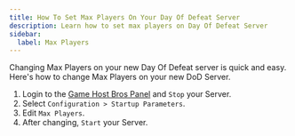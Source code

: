 ```yaml
---
title: How To Set Max Players On Your Day Of Defeat Server
description: Learn how to set max players on Day Of Defeat Server
sidebar:
  label: Max Players
---
```


Changing Max Players on your new Day Of Defeat server is quick and easy. Here's how to change Max Players on your new DoD Server.
<Steps>
1. Login to the [Game Host Bros Panel](https://panel.gamehostbros.com/) and `Stop` your Server.
2. Select `Configuration > Startup Parameters`.
3. Edit `Max Players`.
4. After changing, `Start` your Server.
</Steps>

